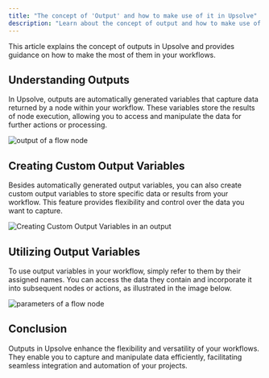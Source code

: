 ```yaml
---
title: "The concept of 'Output' and how to make use of it in Upsolve"
description: "Learn about the concept of output and how to make use of flow components in Upsolve"
---
```


This article explains the concept of outputs in Upsolve and provides guidance on how to make the most of them in your workflows.

## Understanding Outputs

In Upsolve, outputs are automatically generated variables that capture data returned by a node within your workflow. These variables store the results of node execution, allowing you to access and manipulate the data for further actions or processing.

<img
  src="https://cdn.peaka.com/flows/output-1.png"
  alt="output of a flow node"
/>

## Creating Custom Output Variables

Besides automatically generated output variables, you can also create custom output variables to store specific data or results from your workflow. This feature provides flexibility and control over the data you want to capture.

<img
  src="https://cdn.peaka.com/flows/output-2.png"
  alt="Creating Custom Output Variables in an output"
/>

## Utilizing Output Variables

To use output variables in your workflow, simply refer to them by their assigned names. You can access the data they contain and incorporate it into subsequent nodes or actions, as illustrated in the image below.

<img
  src="https://cdn.peaka.com/flows/output-3.png"
  alt="parameters of a flow node"
/>

## Conclusion

Outputs in Upsolve enhance the flexibility and versatility of your workflows. They enable you to capture and manipulate data efficiently, facilitating seamless integration and automation of your projects.
